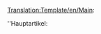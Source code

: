 <noinclude>[[Translation:Template/en/Main]]</noinclude>:<div class="noprint relarticle mainarticle">''Hauptartikel: [[{{{1}}}|{{{l1|}}}]]</div>